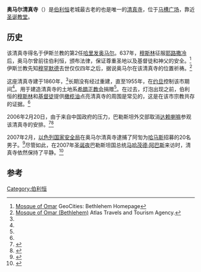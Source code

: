{{Infobox religious building
|image=Bethlehem-Manger-Square.jpg
|building_name=奥马尔清真寺
|location=[[巴勒斯坦|巴勒斯坦]][[伯利恒|伯利恒]] 
|geo=<!--{{coord|gg|mm|ss|N|gg|mm|ss|E|region:IS_type:landmark}}-->
|religious_affiliation=[[伊斯兰教|伊斯兰教]]
|architecture_type=清真寺
|year_completed=1860
|minaret_quantity=1
}}
'''奥马尔清真寺'''（{{lang-ar|<big>مسجد عمر</big>}}）是[[伯利恒|伯利恒]]老城最古老的也是唯一的[[清真寺|清真寺]]，位于[[马槽广场|马槽广场]]，靠近[[圣诞教堂|圣诞教堂]]。

==历史==
该清真寺得名于伊斯兰教的第2任[[哈里发|哈里发]][[欧麦尔·本·赫塔卜|奥马尔]]。637年，[[穆斯林|穆斯林]]征服[[耶路撒冷|耶路撒冷]]后，奥马尔曾前往伯利恒，颁布法律，保证尊重圣地以及基督徒和神父的安全。<ref name=GC>[https://web.archive.org/web/20091027083954/http://geocities.com/bethlehem74/omarmosque.htm Mosque of Omar] GeoCities: Bethlehem Homepage</ref>伊斯兰教先知[[穆罕默德|穆罕默德]]去世仅仅四年之后，据说奥马尔在该清真寺的位置祈祷。<ref name="ATT">[http://www.atlastours.net/holyland/mosque_of_omar.html Mosque of Omar (Bethlehem)] {{Wayback|url=http://www.atlastours.net/holyland/mosque_of_omar.html |date=20170428115555 }} Atlas Travels and Tourism Agency.</ref>

这座清真寺建于1860年，<ref name="ATT"/>长期没有经过重建，直至1955年，在[[约旦|约旦]]控制该市期间<ref name=GC/>。用于建造清真寺的土地系[[希腊正教会|希腊正教会]]捐赠<ref name="ATT"/>。在过去，灯泡出现之前，伯利恒的[[穆斯林|穆斯林]]和[[基督徒|基督徒]]提供[[橄榄油|橄榄油]]点亮清真寺的周围是常见的，这是在该市宗教共存的证据。<ref name=GC/>

2006年2月20日，由于来自中国政府的压力，巴勒斯坦外交部取消[[达赖喇嘛|达赖喇嘛]]参观该清真寺的安排。<ref>{{Cite news |url=http://www.hlrn.org/news_show_user.php?id=116 |title=Palestinians refuse Dalai Lama visit again |deadurl=yes |archiveurl=https://web.archive.org/web/20070302052246/http://www.hlrn.org/news_show_user.php?id=116 |archivedate=2007-03-02 |accessdate=2016-02-16 }}</ref><ref>{{cite news|url=http://www.metimes.com/articles/normal.php?StoryID=20060221-091856-8611r|title=Dalai Lama visit|publisher=Middle East Times|agency=House and Land Rights Network|date=2006-02-20}}{{dead link|date=2017年12月 |bot=InternetArchiveBot |fix-attempted=yes }}</ref>

2007年2月，[[以色列国家安全局|以色列国家安全局]]在奥马尔清真寺逮捕了阿訇为[[哈马斯|哈马斯]]招募的20名男子。<ref>{{Cite news|title=Israel nabs 20 terror suspects|publisher=[[UPI|UPI]]|date=2007-02-05}}</ref>尽管如此，在2007年[[圣诞夜|圣诞夜]]巴勒斯坦国总统[[马哈茂德·阿巴斯|马哈茂德·阿巴斯]]来访时，清真寺依然保持了平静。<ref>{{Cite news|title=Peace talks spark tourist influx into Bethlehem|publisher=CBC News|agency=[[Associated_Press|Associated Press]]|date=2007年12月24日}}</ref>

==参考==
{{reflist}}
{{Coord|31|42|16.34|N|35|12|20.03|E|type:city|display=title}}

[[Category:伯利恒|Category:伯利恒]]